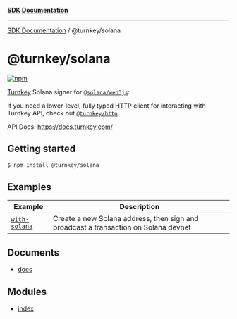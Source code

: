 [**SDK Documentation**](../../README.mdx)

***

[SDK Documentation](../../packages.mdx) / @turnkey/solana

# @turnkey/solana

[![npm](https://img.shields.io/npm/v/@turnkey/solana?color=%234C48FF)](https://www.npmjs.com/package/@turnkey/solana)

[Turnkey](https://turnkey.com) Solana signer for [`@solana/web3js`](https://solana-labs.github.io/solana-web3.js/):

If you need a lower-level, fully typed HTTP client for interacting with Turnkey API, check out [`@turnkey/http`](https://www.npmjs.com/package/@turnkey/http).

API Docs: https://docs.turnkey.com/

## Getting started

```bash
$ npm install @turnkey/solana
```

## Examples

| Example                                      | Description                                                                         |
| -------------------------------------------- | ----------------------------------------------------------------------------------- |
| [`with-solana`](../../examples/with-solana/) | Create a new Solana address, then sign and broadcast a transaction on Solana devnet |

## Documents

- [docs](documents/docs.mdx)

## Modules

- [index](index/README.mdx)
